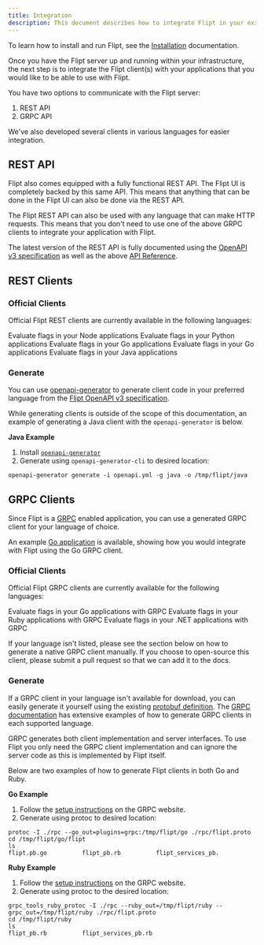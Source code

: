 ```yaml
---
title: Integration
description: This document describes how to integrate Flipt in your existing applications.
---
```


To learn how to install and run Flipt, see the [Installation](/installation)
documentation.

Once you have the Flipt server up and running within your infrastructure, the
next step is to integrate the Flipt client(s) with your applications that you
would like to be able to use with Flipt.

You have two options to communicate with the Flipt server:

1. REST API
1. GRPC API

We've also developed several clients in various languages for easier integration.

## REST API

Flipt also comes equipped with a fully functional REST API. The Flipt UI is completely backed by this same API. This means that anything that can be done in the Flipt UI can also be done via the REST API.

The Flipt REST API can also be used with any language that can make HTTP requests. This means that you don't need to use one of the above GRPC clients to integrate your application with Flipt.

The latest version of the REST API is fully documented using the [OpenAPI v3 specification](https://github.com/flipt-io/flipt-openapi) as well as the above [API Reference](/reference/overview).

## REST Clients

### Official Clients

Official Flipt REST clients are currently available in the following languages:

<CardGroup cols={2}>
  <Card
    title="Node/TypeScript"
    href="https://github.com/flipt-io/flipt-node"
    icon="node"
    color="#68a063"
  >
    Evaluate flags in your Node applications
  </Card>
  <Card
    href="https://github.com/flipt-io/flipt-python"
    title="Python"
    icon="python"
    color="#4c8abe"
  >
    Evaluate flags in your Python applications
  </Card>
  <Card
    href="https://github.com/flipt-io/flipt/tree/main/sdk/go"
    title="Go"
    icon="golang"
    color="#00add8"
  >
    Evaluate flags in your Go applications
  </Card>
  <Card
    href="https://github.com/flipt-io/flipt-rust"
    title="Rust"
    icon="rust"
    color="#cd412b"
  >
    Evaluate flags in your Go applications
  </Card>
  <Card
    href="https://github.com/flipt-io/flipt-java"
    title="Java"
    icon="java"
    color="#e41f23"
  >
    Evaluate flags in your Java applications
  </Card>
</CardGroup>

### Generate

You can use [openapi-generator](https://openapi-generator.tech/) to generate client code in your preferred language from the [Flipt OpenAPI v3 specification](https://github.com/flipt-io/flipt-openapi).

While generating clients is outside of the scope of this documentation, an example of generating a Java client with the `openapi-generator` is below.

**Java Example**

1. Install [`openapi-generator`](https://openapi-generator.tech/docs/installation)
2. Generate using `openapi-generator-cli` to desired location:

```
openapi-generator generate -i openapi.yml -g java -o /tmp/flipt/java
```

## GRPC Clients

Since Flipt is a [GRPC](https://grpc.io/) enabled application, you can use a
generated GRPC client for your language of choice.

An example [Go application](https://github.com/flipt-io/flipt/tree/main/examples/basic) is available, showing how you would
integrate with Flipt using the Go GRPC client.

### Official Clients

Official Flipt GRPC clients are currently available for the following languages:

<CardGroup cols={2}>
  <Card
    href="https://github.com/flipt-io/flipt/tree/main/sdk/go"
    title="Go"
    icon="golang"
    color="#00add8"
  >
    Evaluate flags in your Go applications with GRPC
  </Card>
  <Card
    href="https://github.com/flipt-io/flipt-grpc-ruby"
    title="Ruby"
    icon="gem"
    color="#cd412b"
  >
    Evaluate flags in your Ruby applications with GRPC
  </Card>
  <Card
    href="https://github.com/flipt-io/flipt-grpc-dotnet"
    title=".NET"
    icon="microsoft"
    color="#4c8abe"
  >
    Evaluate flags in your .NET applications with GRPC
  </Card>
</CardGroup>

If your language isn't listed, please see the section below on how to generate
a native GRPC client manually. If you choose to open-source this client, please
submit a pull request so that we can add it to the docs.

### Generate

If a GRPC client in your language isn't available for download, you can easily
generate it yourself using the existing
[protobuf definition](https://github.com/flipt-io/flipt/blob/main/rpc/flipt/flipt.proto).
The [GRPC documentation](https://grpc.io/docs/) has extensive examples of how to
generate GRPC clients in each supported language.

<Note>
  GRPC generates both client implementation and server interfaces. To use Flipt
  you only need the GRPC client implementation and can ignore the server code as
  this is implemented by Flipt itself.
</Note>

Below are two examples of how to generate Flipt clients in both Go and Ruby.

**Go Example**

1. Follow the [setup instructions](https://grpc.io/docs/quickstart/go/) on the GRPC website.
2. Generate using protoc to desired location:

```console
protoc -I ./rpc --go_out=plugins=grpc:/tmp/flipt/go ./rpc/flipt.proto
cd /tmp/flipt/go/flipt
ls
flipt.pb.go          flipt_pb.rb          flipt_services_pb.
```

**Ruby Example**

1. Follow the [setup instructions](https://grpc.io/docs/quickstart/ruby/) on the GRPC website.
2. Generate using protoc to the desired location:

```console
grpc_tools_ruby_protoc -I ./rpc --ruby_out=/tmp/flipt/ruby --grpc_out=/tmp/flipt/ruby ./rpc/flipt.proto
cd /tmp/flipt/ruby
ls
flipt_pb.rb          flipt_services_pb.rb
```
